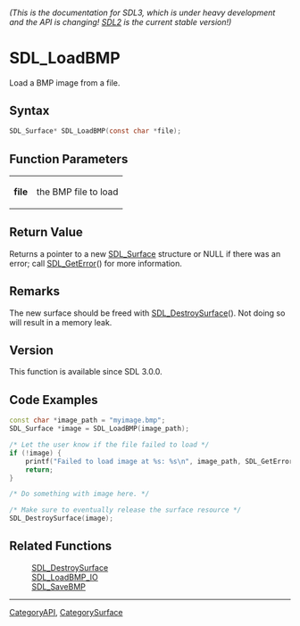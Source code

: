 ====== (This is the documentation for SDL3, which is under heavy development and the API is changing! [https://wiki.libsdl.org/SDL2/ SDL2] is the current stable version!) ======
= SDL_LoadBMP =

Load a BMP image from a file.

== Syntax ==

<syntaxhighlight lang='c'>
SDL_Surface* SDL_LoadBMP(const char *file);
</syntaxhighlight>

== Function Parameters ==

{|
|'''file'''
|the BMP file to load
|}

== Return Value ==

Returns a pointer to a new [[SDL_Surface]] structure or NULL if there was
an error; call [[SDL_GetError]]() for more information.

== Remarks ==

The new surface should be freed with [[SDL_DestroySurface]](). Not doing so
will result in a memory leak.

== Version ==

This function is available since SDL 3.0.0.

== Code Examples ==

<syntaxhighlight lang='c++'>
const char *image_path = "myimage.bmp";
SDL_Surface *image = SDL_LoadBMP(image_path);

/* Let the user know if the file failed to load */
if (!image) {
    printf("Failed to load image at %s: %s\n", image_path, SDL_GetError());
    return;
}

/* Do something with image here. */

/* Make sure to eventually release the surface resource */
SDL_DestroySurface(image);
</syntaxhighlight>

== Related Functions ==

:[[SDL_DestroySurface]]
:[[SDL_LoadBMP_IO]]
:[[SDL_SaveBMP]]

----
[[CategoryAPI]], [[CategorySurface]]


